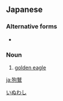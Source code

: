 ==Japanese==
{{ja-kanjitab|いぬ|わし|yomi=k}}

===Alternative forms===
* {{l|ja|犬鷲}}

===Noun===
{{ja-noun|いぬわし|イヌワシ}}

# [[golden eagle]]

[[Category:ja:Birds|いぬわし]]

[[ja:狗鷲]]